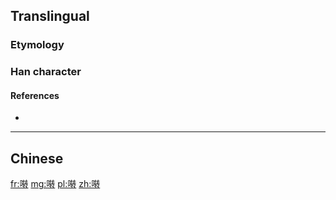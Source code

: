 {{also|囀}}
{{character info/new}}

==Translingual==
{{Han simplified forms|囀|𫝚|啭|ex=y}}

===Etymology===
{{Han simp|囀|f=轉|t=转}}

===Han character===
{{Han char|rn=30|rad=口|as=08|sn=11|four=|canj=RKQI|ids=⿰口转}}

====References====
* {{Han ref|kx=0196.261|hdz=10639.040|uh=556D|ud=21869}}

----

==Chinese==
{{zh-see|囀}}

[[fr:啭]]
[[mg:啭]]
[[pl:啭]]
[[zh:啭]]